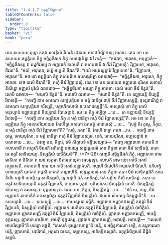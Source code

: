 ```yaml
---
title: "1.4.1.7 តតុត្តរិសិក្ខាបទ"
tableOfContents: false
sidebar:
  order: 8
type: "tipitaka"
basket: "vi"
book: "para"
---
```



<DynamicBreadcrumb />

<Division number="522" book="para">

<Paragraph number="1998" book="para">
តេន សមយេន ពុទ្ធោ ភគវា សាវត្ថិយំ វិហរតិ ជេតវនេ អនាថបិណ្ឌិកស្ស អារាមេ. តេន ខោ បន សមយេន ឆព្ពគ្គិយា ភិក្ខូ អច្ឆិន្នចីវរកេ ភិក្ខូ ឧបសង្កមិត្វា ឯវំ វទន្តិ—  “ភគវតា, អាវុសោ, អនុញ្ញាតំ—  ‘អច្ឆិន្នចីវរស្ស វា នដ្ឋចីវរស្ស វា អញ្ញាតកំ គហបតឹ វា គហបតានឹ វា ចីវរំ វិញ្ញាបេតុំ’; វិញ្ញាបេថ, អាវុសោ, ចីវរន៑”តិ. “អលំ, អាវុសោ, លទ្ធំ អម្ហេហិ ចីវរន៑”តិ. “មយំ អាយស្មន្តានំ វិញ្ញាបេមា”តិ. “វិញ្ញាបេថ, អាវុសោ”តិ. អថ ខោ ឆព្ពគ្គិយា ភិក្ខូ គហបតិកេ ឧបសង្កមិត្វា ឯតទវោចុំ—  “អច្ឆិន្នចីវរកា, អាវុសោ, ភិក្ខូ អាគតា. ទេថ នេសំ ចីវរានី”តិ, ពហុំ ចីវរំ វិញ្ញាបេសុំ.
</Paragraph>

<Paragraph number="1999" book="para">
តេន ខោ បន សមយេន អញ្ញតរោ បុរិសោ សភាយំ និសិន្នោ អញ្ញតរំ បុរិសំ ឯតទវោច—  “អច្ឆិន្នចីវរកា អយ្យោ ភិក្ខូ អាគតា. តេសំ មយា ចីវរំ ទិន្នន៑”តិ. សោបិ ឯវមាហ—  “មយាបិ ទិន្នន៑”តិ. អបរោបិ ឯវមាហ—  “មយាបិ ទិន្នន៑”តិ. តេ ឧជ្ឈាយន្តិ ខិយ្យន្តិ វិបាចេន្តិ—  “កថញ្ហិ នាម សមណា សក្យបុត្តិយា ន មត្តំ ជានិត្វា ពហុំ ចីវរំ វិញ្ញាបេស្សន្តិ, ទុស្សវាណិជ្ជំ វា សមណា សក្យបុត្តិយា ករិស្សន្តិ, បគ្គាហិកសាលំ វា បសារេស្សន្តី”តិ.
</Paragraph>

<Paragraph number="2000" book="para">
អស្សោសុំ ខោ ភិក្ខូ តេសំ មនុស្សានំ ឧជ្ឈាយន្តានំ ខិយ្យន្តានំ វិបាចេន្តានំ. យេ តេ ភិក្ខូ អប្បិច្ឆា …បេ…  តេ ឧជ្ឈាយន្តិ ខិយ្យន្តិ វិបាចេន្តិ—  “កថញ្ហិ នាម ឆព្ពគ្គិយា ភិក្ខូ ន មត្តំ ជានិត្វា ពហុំ ចីវរំ វិញ្ញាបេស្សន្តី”តិ.
</Paragraph>

<Paragraph number="2001" book="para">
អថ ខោ តេ ភិក្ខូ ឆព្ពគ្គិយេ ភិក្ខូ អនេកបរិយាយេន វិគរហិត្វា ភគវតោ ឯតមត្ថំ អារោចេសុំ …បេ…  “សច្ចំ កិរ តុម្ហេ, ភិក្ខវេ, ន មត្តំ ជានិត្វា ពហុំ ចីវរំ វិញ្ញាបេថា”តិ? “សច្ចំ, ភគវា”តិ. វិគរហិ ពុទ្ធោ ភគវា …បេ…  កថញ្ហិ នាម តុម្ហេ, មោឃបុរិសា, ន មត្តំ ជានិត្វា ពហុំ ចីវរំ វិញ្ញាបេស្សថ. នេតំ, មោឃបុរិសា, អប្បសន្នានំ វា បសាទាយ …បេ…  ឯវញ្ច បន, ភិក្ខវេ, ឥមំ សិក្ខាបទំ ឧទ្ទិសេយ្យាថ—
</Paragraph>

</Division>
<Division number="523" book="para">

<Paragraph number="2002" book="para">
<Emphasis>“តញ្ចេ អញ្ញាតកោ គហបតិ វា គហបតានី វា ពហូហិ ចីវរេហិ អភិហដ្ឋុំ បវារេយ្យ សន្តរុត្តរបរមំ តេន ភិក្ខុនា តតោ ចីវរំ សាទិតព្ពំ. តតោ ចេ ឧត្តរិ សាទិយេយ្យ, និស្សគ្គិយំ បាចិត្តិយន៑”</Emphasis>តិ. (*7*:<Emphasis>26</Emphasis>)
</Paragraph>

</Division>
<Division number="524" book="para">

<Paragraph number="2003" book="para">
<Emphasis>តញ្ចេ</Emphasis>តិ អច្ឆិន្នចីវរកំ ភិក្ខុំ.
</Paragraph>

<Paragraph number="2004" book="para">
<Emphasis>អញ្ញាតកោ</Emphasis> នាម មាតិតោ វា បិតិតោ វា យាវ សត្តមា បិតាមហយុគា អសម្ពទ្ធោ.
</Paragraph>

<Paragraph number="2005" book="para">
<Emphasis>គហបតិ</Emphasis> នាម យោ កោចិ អគារំ អជ្ឈាវសតិ.
</Paragraph>

<Paragraph number="2006" book="para">
<Emphasis>គហបតានី</Emphasis> នាម យា កាចិ អគារំ អជ្ឈាវសតិ.
</Paragraph>

<Paragraph number="2007" book="para">
<Emphasis>ពហូហិ ចីវរេហី</Emphasis>តិ ពហុកេហិ ចីវរេហិ.
</Paragraph>

<Paragraph number="2008" book="para">
<Emphasis>អភិហដ្ឋុំ បវារេយ្យា</Emphasis>តិ យាវតកំ ឥច្ឆសិ តាវតកំ គណ្ហាហីតិ.
</Paragraph>

<Paragraph number="2009" book="para">
<Emphasis>សន្តរុត្តរបរមំ តេន ភិក្ខុនា តតោ ចីវរំ សាទិតព្ពន៑</Emphasis>តិ សចេ តីណិ នដ្ឋានិ ហោន្តិ ទ្វេ សាទិតព្ពានិ, ទ្វេ នដ្ឋានិ ឯកំ សាទិតព្ពំ, ឯកំ នដ្ឋំ ន កិញ្ចិ សាទិតព្ពំ.
</Paragraph>

<Paragraph number="2010" book="para">
<Emphasis>តតោ ចេ ឧត្តរិ សាទិយេយ្យា</Emphasis>តិ តតុត្តរិ វិញ្ញាបេតិ, បយោគេ ទុក្កដំ. បដិលាភេន និស្សគ្គិយំ ហោតិ. និស្សជ្ជិតព្ពំ សំឃស្ស វា គណស្ស វា បុគ្គលស្ស វា. ឯវញ្ច បន, ភិក្ខវេ, និស្សជ្ជិតព្ពំ …បេ…  “ឥទំ មេ, ភន្តេ, ចីវរំ អញ្ញាតកំ គហបតិកំ ឧបសង្កមិត្វា តតុត្តរិ វិញ្ញាបិតំ និស្សគ្គិយំ. ឥមាហំ សំឃស្ស និស្សជ្ជាមី”តិ …បេ…  ទទេយ្យាតិ …បេ…  ទទេយ្យុន្តិ …បេ…  អាយស្មតោ ទម្មីតិ.
</Paragraph>

</Division>
<Division number="525" book="para">

<Paragraph number="2011" book="para">
អញ្ញាតកេ អញ្ញាតកសញ្ញី តតុត្តរិ ចីវរំ វិញ្ញាបេតិ, និស្សគ្គិយំ បាចិត្តិយំ. អញ្ញាតកេ វេមតិកោ តតុត្តរិ ចីវរំ វិញ្ញាបេតិ, និស្សគ្គិយំ បាចិត្តិយំ. អញ្ញាតកេ ញាតកសញ្ញី តតុត្តរិ ចីវរំ វិញ្ញាបេតិ, និស្សគ្គិយំ បាចិត្តិយំ.
</Paragraph>

<Paragraph number="2012" book="para">
ញាតកេ អញ្ញាតកសញ្ញី, អាបត្តិ ទុក្កដស្ស. ញាតកេ វេមតិកោ, អាបត្តិ ទុក្កដស្ស. ញាតកេ ញាតកសញ្ញី, អនាបត្តិ.
</Paragraph>

</Division>
<Division number="526" book="para">

<Paragraph number="2013" book="para">
អនាបត្តិ—  “សេសកំ អាហរិស្សាមី”តិ ហរន្តោ គច្ឆតិ, “សេសកំ តុយ្ហេវ ហោតូ”តិ ទេន្តិ, ន អច្ឆិន្នការណា ទេន្តិ, ន នដ្ឋការណា ទេន្តិ, ញាតកានំ, បវារិតានំ, អត្តនោ ធនេន, ឧម្មត្តកស្ស, អាទិកម្មិកស្សាតិ.

</Paragraph>
</Division>

<Paragraph number="2014" type="center" book="para">
តតុត្តរិសិក្ខាបទំ និដ្ឋិតំ សត្តមំ.
</Paragraph>